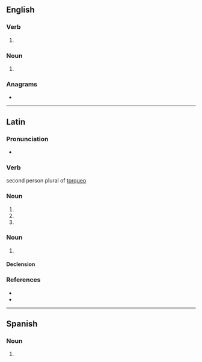 ==English==

===Verb===
{{head|en|verb form}}

# {{en-third-person singular of|torque}}

===Noun===
{{head|en|noun form}}

# {{plural of|torque|lang=en}}

===Anagrams===
* {{anagrams|en|a=eoqrstu|questor|quoters|roquets}}

----

==Latin==

===Pronunciation===
* {{la-IPA|torquēs}}
===Verb===
second person plural of [[torqueo]]

===Noun===
{{la-noun-form|torquēs}}

# {{inflection of|torquis||nom|p|lang=la}}
# {{inflection of|torquis||acc|p|lang=la}}
# {{inflection of|torquis||voc|p|lang=la}}

===Noun===
{{la-noun|torquēs|torquis|f|third}}

# {{alternative form of|torquis|lang=la}}

====Declension====
{{la-decl-3rd-I-navis|torquēs|torqu}}

===References===
* {{R:Peck}}
* {{R:Smith's Antiquities}}

----

==Spanish==

===Noun===
{{head|es|noun form|g=m-p}}

# {{plural of|torque|lang=es}}